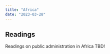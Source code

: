 ```yaml
---
title: "Africa"
date: "2023-03-28"
---
```


## Readings

Readings on public administration in Africa TBD!
